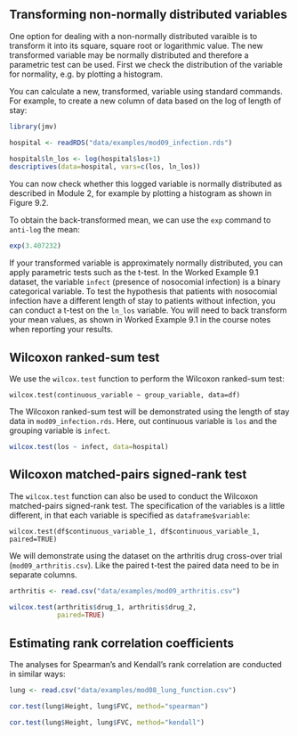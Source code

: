 ## Transforming non-normally distributed variables

One option for dealing with a non-normally distributed varaible is to transform it into its square, square root or logarithmic value. The new transformed variable may be normally distributed and therefore a parametric test can be used. First we check the distribution of the variable for normality, e.g. by plotting a histogram.

You can calculate a new, transformed, variable using standard commands. For example, to create a new column of data based on the log of length of stay:

```r
library(jmv)

hospital <- readRDS("data/examples/mod09_infection.rds")

hospital$ln_los <- log(hospital$los+1)
descriptives(data=hospital, vars=c(los, ln_los))
```
You can now check whether this logged variable is normally distributed as described in Module 2, for example by plotting a histogram as shown in Figure 9.2.

To obtain the back-transformed mean, we can use the `exp` command to `anti-log` the mean:

```r
exp(3.407232)
```

If your transformed variable is approximately normally distributed, you can apply parametric tests such as the t-test. In the Worked Example 9.1 dataset, the variable `infect` (presence of nosocomial infection) is a binary categorical variable. To test the hypothesis that patients with nosocomial infection have a different length of stay to patients without infection, you can conduct a t-test on the `ln_los` variable. You will need to back transform your mean values, as shown in Worked Example 9.1 in the course notes when reporting your results.

## Wilcoxon ranked-sum test

We use the `wilcox.test` function to perform the Wilcoxon ranked-sum test:

```
wilcox.test(continuous_variable ~ group_variable, data=df)
```

The Wilcoxon ranked-sum test will be demonstrated using the length of stay data in `mod09_infection.rds`. Here, out continuous variable is `los` and the grouping variable is `infect`.

```r
wilcox.test(los ~ infect, data=hospital)
```

## Wilcoxon matched-pairs signed-rank test

The `wilcox.test` function can also be used to conduct the Wilcoxon matched-pairs signed-rank test. The specification of the variables is a little different, in that each variable is specified as `dataframe$variable`:

```
wilcox.test(df$continuous_variable_1, df$continuous_variable_1, paired=TRUE)
```

We will demonstrate using the dataset on the arthritis drug cross-over trial (`mod09_arthritis.csv`). Like the paired t-test the paired data need to be in separate columns.

```r
arthritis <- read.csv("data/examples/mod09_arthritis.csv")

wilcox.test(arthritis$drug_1, arthritis$drug_2, 
            paired=TRUE)
```

## Estimating rank correlation coefficients
The analyses for Spearman's and Kendall's rank correlation are conducted in similar ways:

```r
lung <- read.csv("data/examples/mod08_lung_function.csv")

cor.test(lung$Height, lung$FVC, method="spearman")

cor.test(lung$Height, lung$FVC, method="kendall")
```
